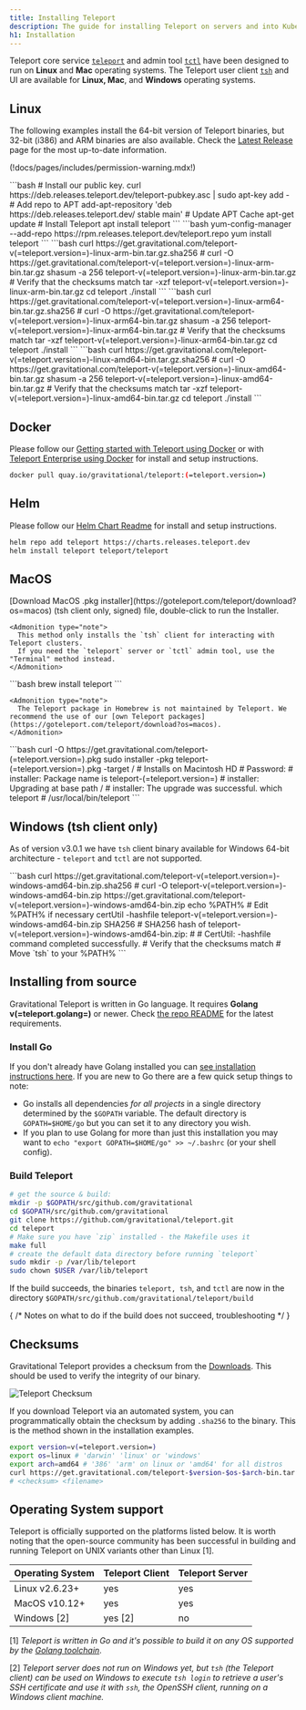 ```yaml
---
title: Installing Teleport
description: The guide for installing Teleport on servers and into Kubernetes clusters.
h1: Installation
---
```


Teleport core service [`teleport`](reference/cli-docs.mdx#teleport) and admin tool [`tctl`](reference/cli-docs.mdx#tctl) have been designed to run on **Linux** and **Mac** operating systems. The Teleport user client [`tsh`](reference/cli-docs.mdx#tsh) and UI are available for **Linux, Mac**, and **Windows** operating systems.

## Linux

The following examples install the 64-bit version of Teleport binaries, but
32-bit (i386) and ARM binaries are also available. Check the [Latest
Release](https://gravitational.com/teleport/download/) page for the most
up-to-date information.

(!docs/pages/includes/permission-warning.mdx!)

<Tabs>
  <TabItem label="Debian/Ubuntu (DEB)">
    ```bash
    # Install our public key.
    curl https://deb.releases.teleport.dev/teleport-pubkey.asc | sudo apt-key add -
    # Add repo to APT
    add-apt-repository 'deb https://deb.releases.teleport.dev/ stable main'
    # Update APT Cache
    apt-get update
    # Install Teleport
    apt install teleport
    ```
  </TabItem>

  <TabItem label="Amazon Linux 2/RHEL/Fedora (RPM)">
    ```bash
    yum-config-manager --add-repo https://rpm.releases.teleport.dev/teleport.repo
    yum install teleport
    ```
  </TabItem>

  <TabItem label="ARMv7 (32-bit)">
    ```bash
    curl https://get.gravitational.com/teleport-v(=teleport.version=)-linux-arm-bin.tar.gz.sha256
    # <checksum> <filename>
    curl -O https://get.gravitational.com/teleport-v(=teleport.version=)-linux-arm-bin.tar.gz
    shasum -a 256 teleport-v(=teleport.version=)-linux-arm-bin.tar.gz
    # Verify that the checksums match
    tar -xzf teleport-v(=teleport.version=)-linux-arm-bin.tar.gz
    cd teleport
    ./install
    ```
  </TabItem>

  <TabItem label="ARM64/ARMv8 (64-bit)">
    ```bash
    curl https://get.gravitational.com/teleport-v(=teleport.version=)-linux-arm64-bin.tar.gz.sha256
    # <checksum> <filename>
    curl -O https://get.gravitational.com/teleport-v(=teleport.version=)-linux-arm64-bin.tar.gz
    shasum -a 256 teleport-v(=teleport.version=)-linux-arm64-bin.tar.gz
    # Verify that the checksums match
    tar -xzf teleport-v(=teleport.version=)-linux-arm64-bin.tar.gz
    cd teleport
    ./install
    ```
  </TabItem>

  <TabItem label="Tarball">
    ```bash
    curl https://get.gravitational.com/teleport-v(=teleport.version=)-linux-amd64-bin.tar.gz.sha256
    # <checksum> <filename>
    curl -O https://get.gravitational.com/teleport-v(=teleport.version=)-linux-amd64-bin.tar.gz
    shasum -a 256 teleport-v(=teleport.version=)-linux-amd64-bin.tar.gz
    # Verify that the checksums match
    tar -xzf teleport-v(=teleport.version=)-linux-amd64-bin.tar.gz
    cd teleport
    ./install
    ```
  </TabItem>
</Tabs>

## Docker

Please follow our [Getting started with Teleport using Docker](./setup/guides/docker-compose.mdx#quickstart-using-docker-run) or with [Teleport Enterprise using Docker](enterprise/quickstart-enterprise.mdx#run-teleport-enterprise-using-docker) for install and setup instructions.

```bash
docker pull quay.io/gravitational/teleport:(=teleport.version=)
```

## Helm

Please follow our [Helm Chart Readme](https://github.com/gravitational/teleport/tree/master/examples/chart/teleport) for install and setup instructions.

```bash
helm repo add teleport https://charts.releases.teleport.dev
helm install teleport teleport/teleport
```

## MacOS

<Tabs>
  <TabItem label="Download">
    [Download MacOS .pkg installer](https://goteleport.com/teleport/download?os=macos) (tsh client only, signed) file, double-click to run the Installer.

    <Admonition type="note">
      This method only installs the `tsh` client for interacting with Teleport clusters.
      If you need the `teleport` server or `tctl` admin tool, use the "Terminal" method instead.
    </Admonition>
  </TabItem>

  <TabItem label="Homebrew">
    ```bash
    brew install teleport
    ```

    <Admonition type="note">
      The Teleport package in Homebrew is not maintained by Teleport. We recommend the use of our [own Teleport packages](https://goteleport.com/teleport/download?os=macos).
    </Admonition>
  </TabItem>

  <TabItem label="Terminal">
    ```bash
    curl -O https://get.gravitational.com/teleport-(=teleport.version=).pkg
    sudo installer -pkg teleport-(=teleport.version=).pkg -target / # Installs on Macintosh HD
    # Password:
    # installer: Package name is teleport-(=teleport.version=)
    # installer: Upgrading at base path /
    # installer: The upgrade was successful.
    which teleport
    # /usr/local/bin/teleport
    ```
  </TabItem>
</Tabs>

## Windows (tsh client only)

As of version v3.0.1 we have `tsh` client binary available for Windows 64-bit
architecture - `teleport` and `tctl` are not supported.

<Tabs>
  <TabItem label="Powershell">
    ```bash
    curl https://get.gravitational.com/teleport-v(=teleport.version=)-windows-amd64-bin.zip.sha256
    # <checksum> <filename>
    curl -O teleport-v(=teleport.version=)-windows-amd64-bin.zip https://get.gravitational.com/teleport-v(=teleport.version=)-windows-amd64-bin.zip
    echo %PATH% # Edit %PATH% if necessary
    certUtil -hashfile teleport-v(=teleport.version=)-windows-amd64-bin.zip SHA256
    # SHA256 hash of teleport-v(=teleport.version=)-windows-amd64-bin.zip:
    # <checksum> <filename>
    # CertUtil: -hashfile command completed successfully.
    # Verify that the checksums match
    # Move `tsh` to your %PATH%
    ```
  </TabItem>
</Tabs>

## Installing from source

Gravitational Teleport is written in Go language. It requires **Golang v(=teleport.golang=)**
or newer. Check [the repo
README](https://github.com/gravitational/teleport#building-teleport) for the
latest requirements.

### Install Go

If you don't already have Golang installed you can [see installation
instructions here](https://golang.org/doc/install). If you are new to Go there are a few quick setup things to note:

- Go installs all dependencies *for all projects* in a single directory determined by the `$GOPATH` variable. The default directory is
  `GOPATH=$HOME/go` but you can set it to any directory you wish.
- If you plan to use Golang for more than just this installation you may want to
  `echo "export GOPATH=$HOME/go" >> ~/.bashrc` (or your shell config).

### Build Teleport

```bash
# get the source & build:
mkdir -p $GOPATH/src/github.com/gravitational
cd $GOPATH/src/github.com/gravitational
git clone https://github.com/gravitational/teleport.git
cd teleport
# Make sure you have `zip` installed - the Makefile uses it
make full
# create the default data directory before running `teleport`
sudo mkdir -p /var/lib/teleport
sudo chown $USER /var/lib/teleport
```

If the build succeeds, the binaries `teleport, tsh`, and `tctl` are now in the directory `$GOPATH/src/github.com/gravitational/teleport/build`

{
  /* Notes on what to do if the build does not succeed, troubleshooting */
}

## Checksums

Gravitational Teleport provides a checksum from the [Downloads](https://gravitational.com/teleport/download/).
This should be used to verify the integrity of our binary.

![Teleport Checksum](../img/teleport-sha.png)

If you download Teleport via an automated system, you can programmatically
obtain the checksum by adding `.sha256` to the binary. This is the method shown
in the installation examples.

```bash
export version=v(=teleport.version=)
export os=linux # 'darwin' 'linux' or 'windows'
export arch=amd64 # '386' 'arm' on linux or 'amd64' for all distros
curl https://get.gravitational.com/teleport-$version-$os-$arch-bin.tar.gz.sha256
# <checksum> <filename>
```

## Operating System support

Teleport is officially supported on the platforms listed below. It is worth noting
that the open-source community has been successful in building and running Teleport on UNIX variants other than Linux \[1].

| Operating System | Teleport Client | Teleport Server |
| - | - | - |
| Linux v2.6.23+ | yes | yes |
| MacOS v10.12+ | yes | yes |
| Windows \[2] | yes \[2] | no |

\[1] *Teleport is written in Go and it's possible to build it on
any OS supported by the [Golang toolchain](https://github.com/golang/go/wiki/MinimumRequirements)*.

\[2] *Teleport server does not run on Windows yet, but `tsh` (the Teleport client)
can be used on Windows to execute `tsh login` to retrieve a user's SSH
certificate and use it with `ssh`, the OpenSSH client, running on a Windows
client machine.*
